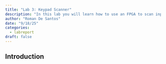 ```yaml
---
title: "Lab 3: Keypad Scanner"
description: "In this lab you will learn how to use an FPGA to scan inputs from a keypad."
author: "Roman De Santos"
date: "9/18/25"
categories:
  - labreport
draft: false
---
```


## Introduction